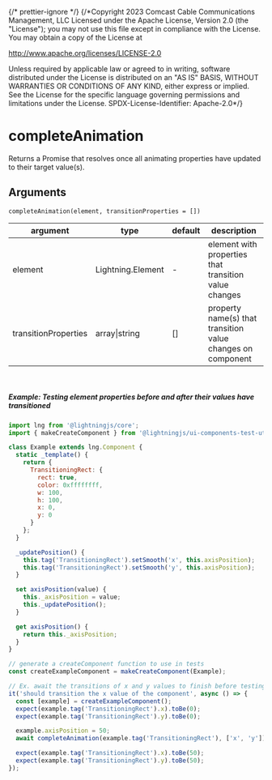 {/* prettier-ignore */}
{/*Copyright 2023 Comcast Cable Communications Management, LLC
Licensed under the Apache License, Version 2.0 (the "License");
you may not use this file except in compliance with the License.
You may obtain a copy of the License at

http://www.apache.org/licenses/LICENSE-2.0

Unless required by applicable law or agreed to in writing, software
distributed under the License is distributed on an "AS IS" BASIS,
WITHOUT WARRANTIES OR CONDITIONS OF ANY KIND, either express or implied.
See the License for the specific language governing permissions and
limitations under the License.
SPDX-License-Identifier: Apache-2.0\*/}


<Meta title="Docs / Unit Testing / Test Utils / completeAnimation" />

# completeAnimation

Returns a Promise that resolves once all animating properties have updated to their target value(s).

## Arguments

`completeAnimation(element, transitionProperties = [])`

| argument             | type              | default | description                                                 |
| -------------------- | ----------------- | ------- | ----------------------------------------------------------- |
| element              | Lightning.Element | -       | element with properties that transition value changes       |
| transitionProperties | array\|string     | []      | property name(s) that transition value changes on component |

<br />

##### Example: Testing element properties before and after their values have transitioned

```js
import lng from '@lightningjs/core';
import { makeCreateComponent } from '@lightningjs/ui-components-test-utils';

class Example extends lng.Component {
  static _template() {
    return {
      TransitioningRect: {
        rect: true,
        color: 0xffffffff,
        w: 100,
        h: 100,
        x: 0,
        y: 0
      }
    };
  }

  _updatePosition() {
    this.tag('TransitioningRect').setSmooth('x', this.axisPosition);
    this.tag('TransitioningRect').setSmooth('y', this.axisPosition);
  }

  set axisPosition(value) {
    this._axisPosition = value;
    this._updatePosition();
  }

  get axisPosition() {
    return this._axisPosition;
  }
}

// generate a createComponent function to use in tests
const createExampleComponent = makeCreateComponent(Example);

// Ex. await the transitions of x and y values to finish before testing the result
it('should transition the x value of the component', async () => {
  const [example] = createExampleComponent();
  expect(example.tag('TransitioningRect').x).toBe(0);
  expect(example.tag('TransitioningRect').y).toBe(0);

  example.axisPosition = 50;
  await completeAnimation(example.tag('TransitioningRect'), ['x', 'y']);

  expect(example.tag('TransitioningRect').x).toBe(50);
  expect(example.tag('TransitioningRect').y).toBe(50);
});
```
